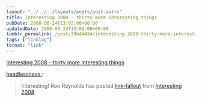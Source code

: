 ```yaml
---
layout: "../../../layouts/posts/post.astro"
title: Interesting 2008 – thirty more interesting things
pubDate: 2008-06-24T13:02:00+00:00
updatedDate: 2008-06-24T13:02:00+00:00
tumblr_permalink: /post/39644434/interesting-2008-thirty-more-interesting-things
tags: ["linklog"]
format: "link"
---
```


[Interesting 2008 &#8211; thirty more interesting things][1]

<a href="http://headlessness.com/post/39642997/interesting-2008-thirty-more-interesting-things">
  headlessness
</a>
:

> Interesting! Roo Reynolds has posted <a href="http://www.rooreynolds.com/2008/06/23/interesting-2008-thirty-more-interesting-things/">link-fallout</a> from <a href="http://russelldavies.typepad.com/planning/interesting2008/index.html">Interesting 2008</a>.

[1]: http://www.rooreynolds.com/2008/06/23/interesting-2008-thirty-more-interesting-things/

